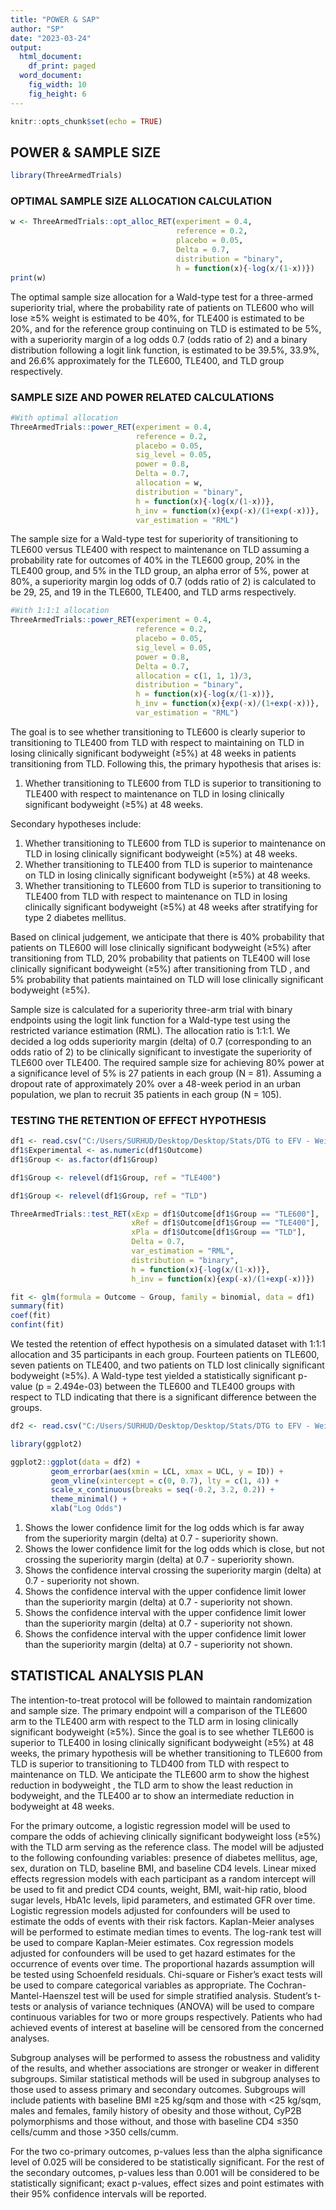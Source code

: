 ---
title: "POWER & SAP"
author: "SP"
date: "2023-03-24"
output:
  html_document:
    df_print: paged
  word_document:
    fig_width: 10
    fig_height: 6
---

```{r setup, include=FALSE}
knitr::opts_chunk$set(echo = TRUE)
```

## POWER & SAMPLE SIZE

```{r include=FALSE}
library(ThreeArmedTrials)
```

### OPTIMAL SAMPLE SIZE ALLOCATION CALCULATION

```{r}
w <- ThreeArmedTrials::opt_alloc_RET(experiment = 0.4, 
                                     reference = 0.2, 
                                     placebo = 0.05,
                                     Delta = 0.7,
                                     distribution = "binary", 
                                     h = function(x){-log(x/(1-x))})
print(w)
```

The optimal sample size allocation for a Wald-type test for a three-armed superiority trial, where the probability rate of patients on TLE600 who will lose ≥5% weight is estimated to be 40%, for TLE400 is estimated to be 20%, and for the reference group continuing on TLD is estimated to be 5%, with a superiority margin of a log odds 0.7 (odds ratio of 2) and a binary distribution following a logit link function, is estimated to be 39.5%, 33.9%, and 26.6% approximately for the TLE600, TLE400, and TLD group respectively.

### SAMPLE SIZE AND POWER RELATED CALCULATIONS

```{r}
#With optimal allocation
ThreeArmedTrials::power_RET(experiment = 0.4, 
                            reference = 0.2, 
                            placebo = 0.05,
                            sig_level = 0.05, 
                            power = 0.8,
                            Delta = 0.7, 
                            allocation = w, 
                            distribution = "binary", 
                            h = function(x){-log(x/(1-x))}, 
                            h_inv = function(x){exp(-x)/(1+exp(-x))},
                            var_estimation = "RML")
```

The sample size for a Wald-type test for superiority of transitioning to TLE600 versus TLE400 with respect to maintenance on TLD assuming a probability rate for outcomes of 40% in the TLE600 group, 20% in the TLE400 group, and 5% in the TLD group, an alpha error of 5%, power at 80%, a superiority margin log odds of 0.7 (odds ratio of 2) is calculated to be 29, 25, and 19 in the TLE600, TLE400, and TLD arms respectively.

```{r}
#With 1:1:1 allocation
ThreeArmedTrials::power_RET(experiment = 0.4, 
                            reference = 0.2, 
                            placebo = 0.05,
                            sig_level = 0.05, 
                            power = 0.8,
                            Delta = 0.7, 
                            allocation = c(1, 1, 1)/3, 
                            distribution = "binary", 
                            h = function(x){-log(x/(1-x))}, 
                            h_inv = function(x){exp(-x)/(1+exp(-x))},
                            var_estimation = "RML")
```

The goal is to see whether transitioning to TLE600 is clearly superior to transitioning to TLE400 from TLD with respect to maintaining on TLD in losing clinically significant bodyweight (≥5%) at 48 weeks in patients transitioning from TLD. Following this, the primary hypothesis that arises is:

1.  Whether transitioning to TLE600 from TLD is superior to transitioning to TLE400 with respect to maintenance on TLD in losing clinically significant bodyweight (≥5%) at 48 weeks.

Secondary hypotheses include:

1.  Whether transitioning to TLE600 from TLD is superior to maintenance on TLD in losing clinically significant bodyweight (≥5%) at 48 weeks.
2.  Whether transitioning to TLE400 from TLD is superior to maintenance on TLD in losing clinically significant bodyweight (≥5%) at 48 weeks.
3.  Whether transitioning to TLE600 from TLD is superior to transitioning to TLE400 from TLD with respect to maintenance on TLD in losing clinically significant bodyweight (≥5%) at 48 weeks after stratifying for type 2 diabetes mellitus.

Based on clinical judgement, we anticipate that there is 40% probability that patients on TLE600 will lose clinically significant bodyweight (≥5%) after transitioning from TLD, 20% probability that patients on TLE400 will lose clinically significant bodyweight (≥5%) after transitioning from TLD , and 5% probability that patients maintained on TLD will lose clinically significant bodyweight (≥5%).

Sample size is calculated for a superiority three-arm trial with binary endpoints using the logit link function for a Wald-type test using the restricted variance estimation (RML). The allocation ratio is 1:1:1. We decided a log odds superiority margin (delta) of 0.7 (corresponding to an odds ratio of 2) to be clinically significant to investigate the superiority of TLE600 over TLE400. The required sample size for achieving 80% power at a significance level of 5% is 27 patients in each group (N = 81). Assuming a dropout rate of approximately 20% over a 48-week period in an urban population, we plan to recruit 35 patients in each group (N = 105).

### TESTING THE RETENTION OF EFFECT HYPOTHESIS

```{r include=FALSE}
df1 <- read.csv("C:/Users/SURHUD/Desktop/Desktop/Stats/DTG to EFV - Weight Suppression (DEWS)/RoE data.csv")
df1$Experimental <- as.numeric(df1$Outcome)
df1$Group <- as.factor(df1$Group)
```

```{r include=FALSE}
df1$Group <- relevel(df1$Group, ref = "TLE400")
```

```{r include=FALSE}
df1$Group <- relevel(df1$Group, ref = "TLD")
```

```{r}
ThreeArmedTrials::test_RET(xExp = df1$Outcome[df1$Group == "TLE600"],
                           xRef = df1$Outcome[df1$Group == "TLE400"],
                           xPla = df1$Outcome[df1$Group == "TLD"], 
                           Delta = 0.7, 
                           var_estimation = "RML",
                           distribution = "binary",
                           h = function(x){-log(x/(1-x))},
                           h_inv = function(x){exp(-x)/(1+exp(-x))})
```

```{r}
fit <- glm(formula = Outcome ~ Group, family = binomial, data = df1)
summary(fit)
coef(fit)
confint(fit)
```

We tested the retention of effect hypothesis on a simulated dataset with 1:1:1 allocation and 35 participants in each group. Fourteen patients on TLE600, seven patients on TLE400, and two patients on TLD lost clinically significant bodyweight (≥5%). A Wald-type test yielded a statistically significant p-value (p = 2.494e-03) between the TLE600 and TLE400 groups with respect to TLD indicating that there is a significant difference between the groups.

```{r include=FALSE}
df2 <- read.csv("C:/Users/SURHUD/Desktop/Desktop/Stats/DTG to EFV - Weight Suppression (DEWS)/CI figure.csv")
```

```{r include=FALSE}
library(ggplot2)
```

```{r}
ggplot2::ggplot(data = df2) + 
         geom_errorbar(aes(xmin = LCL, xmax = UCL, y = ID)) + 
         geom_vline(xintercept = c(0, 0.7), lty = c(1, 4)) + 
         scale_x_continuous(breaks = seq(-0.2, 3.2, 0.2)) +
         theme_minimal() +
         xlab("Log Odds")
```

1.  Shows the lower confidence limit for the log odds which is far away from the superiority margin (delta) at 0.7 - superiority shown.
2.  Shows the lower confidence limit for the log odds which is close, but not crossing the superiority margin (delta) at 0.7 - superiority shown.
3.  Shows the confidence interval crossing the superiority margin (delta) at 0.7 - superiority not shown.
4.  Shows the confidence interval with the upper confidence limit lower than the superiority margin (delta) at 0.7 - superiority not shown.
5.  Shows the confidence interval with the upper confidence limit lower than the superiority margin (delta) at 0.7 - superiority not shown.
6.  Shows the confidence interval with the upper confidence limit lower than the superiority margin (delta) at 0.7 - superiority not shown.

## STATISTICAL ANALYSIS PLAN

The intention-to-treat protocol will be followed to maintain randomization and sample size. The primary endpoint will a comparison of the TLE600 arm to the TLE400 arm with respect to the TLD arm in losing clinically significant bodyweight (≥5%). Since the goal is to see whether TLE600 is superior to TLE400 in losing clinically significant bodyweight (≥5%) at 48 weeks, the primary hypothesis will be whether transitioning to TLE600 from TLD is superior to transitioning to TLD400 from TLD with respect to maintenance on TLD. We anticipate the TLE600 arm to show the highest reduction in bodyweight , the TLD arm to show the least reduction in bodyweight, and the TLE400 ar to show an intermediate reduction in bodyweight at 48 weeks.

For the primary outcome, a logistic regression model will be used to compare the odds of achieving clinically significant bodyweight loss (≥5%) with the TLD arm serving as the reference class. The model will be adjusted to the following confounding variables: presence of diabetes mellitus, age, sex, duration on TLD, baseline BMI, and baseline CD4 levels. Linear mixed effects regression models with each participant as a random intercept will be used to fit and predict CD4 counts, weight, BMI, wait-hip ratio, blood sugar levels, HbA1c levels, lipid parameters, and estimated GFR over time. Logistic regression models adjusted for confounders will be used to estimate the odds of events with their risk factors. Kaplan-Meier analyses will be performed to estimate median times to events. The log-rank test will be used to compare Kaplan-Meier estimates. Cox regression models adjusted for confounders will be used to get hazard estimates for the occurrence of events over time. The proportional hazards assumption will be tested using Schoenfeld residuals. Chi-square or Fisher's exact tests will be used to compare categorical variables as appropriate. The Cochran-Mantel-Haenszel test will be used for simple stratified analysis. Student's t-tests or analysis of variance techniques (ANOVA) will be used to compare continuous variables for two or more groups respectively. Patients who had achieved events of interest at baseline will be censored from the concerned analyses.

Subgroup analyses will be performed to assess the robustness and validity of the results, and whether associations are stronger or weaker in different subgroups. Similar statistical methods will be used in subgroup analyses to those used to assess primary and secondary outcomes. Subgroups will include patients with baseline BMI ≥25 kg/sqm and those with \<25 kg/sqm, males and females, family history of obesity and those without, CyP2B polymorphisms and those without, and those with baseline CD4 ≤350 cells/cumm and those \>350 cells/cumm.

For the two co-primary outcomes, p-values less than the alpha significance level of 0.025 will be considered to be statistically significant. For the rest of the secondary outcomes, p-values less than 0.001 will be considered to be statistically significant; exact p-values, effect sizes and point estimates with their 95% confidence intervals will be reported.

